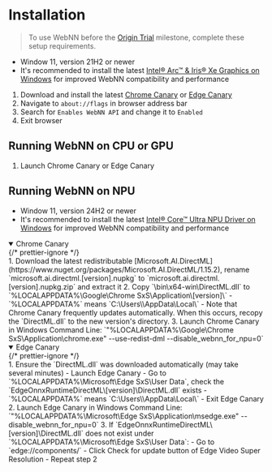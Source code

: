 
# Installation

> <InformationCircleIcon className="w-5 h-5 mr-1 inline-flex info" /> To use WebNN before the [Origin Trial](https://developer.chrome.com/docs/web-platform/origin-trials) milestone, complete these setup requirements.

- Window 11, version 21H2 or newer
- It's recommended to install the latest [Intel® Arc™ & Iris® Xe Graphics on Windows](https://www.intel.com/content/www/us/en/download/785597/intel-arc-iris-xe-graphics-windows.html) for improved WebNN compatibility and performance

1. Download and install the latest [Chrome Canary](https://google.com/chrome/canary) or [Edge Canary](https://www.microsoft.com/en-us/edge/download/insider?form=MA13FJ)
2. Navigate to `about://flags` in browser address bar
3. Search for `Enables WebNN API` and change it to `Enabled`
4. Exit browser

## Running WebNN on CPU or GPU

1. Launch Chrome Canary or Edge Canary

## Running WebNN on NPU

- Window 11, version 24H2 or newer
- It's recommended to install the latest [Intel® Core™ Ultra NPU Driver on Windows](https://www.intel.com/content/www/us/en/download/794734/intel-npu-driver-windows.html) for improved WebNN compatibility and performance

<details open>
  {/* prettier-ignore */}
  <summary>Chrome Canary</summary>
  <div className="mx-2 my-2">
    1. Download the latest redistributable [Microsoft.AI.DirectML](https://www.nuget.org/packages/Microsoft.AI.DirectML/1.15.2), rename `microsoft.ai.directml.[version].nupkg` to `microsoft.ai.directml.[version].nupkg.zip` and extract it
    2. Copy `\bin\x64-win\DirectML.dll` to `%LOCALAPPDATA%\Google\Chrome SxS\Application\[version]\`
        - `%LOCALAPPDATA%` means `C:\Users\<username>\AppData\Local\`
        - Note that Chrome Canary frequently updates automatically. When this occurs, recopy the `DirectML.dll` to the new version's directory.
    3. Launch Chrome Canary in Windows Command Line: `"%LOCALAPPDATA%\Google\Chrome SxS\Application\chrome.exe" --use-redist-dml --disable_webnn_for_npu=0`
  </div>
</details>
<details open>
  {/* prettier-ignore */}
  <summary>Edge Canary</summary>
  <div className="mx-2 my-2">
    1. Ensure the `DirectML.dll` was downloaded automatically (may take several minutes)
        - Launch Edge Canary
        - Go to `%LOCALAPPDATA%\Microsoft\Edge SxS\User Data`, check the `EdgeOnnxRuntimeDirectML\[version]\DirectML.dll` exists
        - `%LOCALAPPDATA%` means `C:\Users\<username>\AppData\Local\`
        - Exit Edge Canary
    2. Launch Edge Canary in Windows Command Line: `"%LOCALAPPDATA%\Microsoft\Edge SxS\Application\msedge.exe" --disable_webnn_for_npu=0`
    3. If `EdgeOnnxRuntimeDirectML\[version]\DirectML.dll` does not exist under `%LOCALAPPDATA%\Microsoft\Edge SxS\User Data`:
        - Go to `edge://components/`
        - Click Check for update button of Edge Video Super Resolution
        - Repeat step 2
  </div>
</details>
